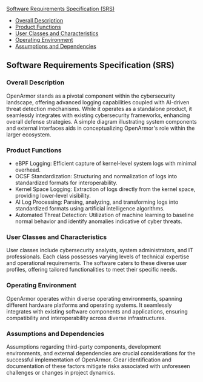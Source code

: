 [Software Requirements Specification (SRS)](#software-requirements-specification-srs)

- [Overall Description](#overall-description)
- [Product Functions](#product-functions)
- [User Classes and Characteristics](#user-classes-and-characteristics)
- [Operating Environment](#operating-environment)
- [Assumptions and Dependencies](#assumptions-and-dependencies)

## Software Requirements Specification (SRS)

### Overall Description

OpenArmor stands as a pivotal component within the cybersecurity landscape, offering advanced logging capabilities coupled with AI-driven threat detection mechanisms. While it operates as a standalone product, it seamlessly integrates with existing cybersecurity frameworks, enhancing overall defense strategies. A simple diagram illustrating system components and external interfaces aids in conceptualizing OpenArmor's role within the larger ecosystem.

### Product Functions

- eBPF Logging: Efficient capture of kernel-level system logs with minimal overhead.
- OCSF Standardization: Structuring and normalization of logs into standardized formats for interoperability.
- Kernel Space Logging: Extraction of logs directly from the kernel space, providing lower-level visibility.
- AI Log Processing: Parsing, analyzing, and transforming logs into standardized formats using artificial intelligence algorithms.
- Automated Threat Detection: Utilization of machine learning to baseline normal behavior and identify anomalies indicative of cyber threats.

### User Classes and Characteristics

User classes include cybersecurity analysts, system administrators, and IT professionals. Each class possesses varying levels of technical expertise and operational requirements. The software caters to these diverse user profiles, offering tailored functionalities to meet their specific needs.

### Operating Environment

OpenArmor operates within diverse operating environments, spanning different hardware platforms and operating systems. It seamlessly integrates with existing software components and applications, ensuring compatibility and interoperability across diverse infrastructures.

### Assumptions and Dependencies

Assumptions regarding third-party components, development environments, and external dependencies are crucial considerations for the successful implementation of OpenArmor. Clear identification and documentation of these factors mitigate risks associated with unforeseen challenges or changes in project dynamics.
